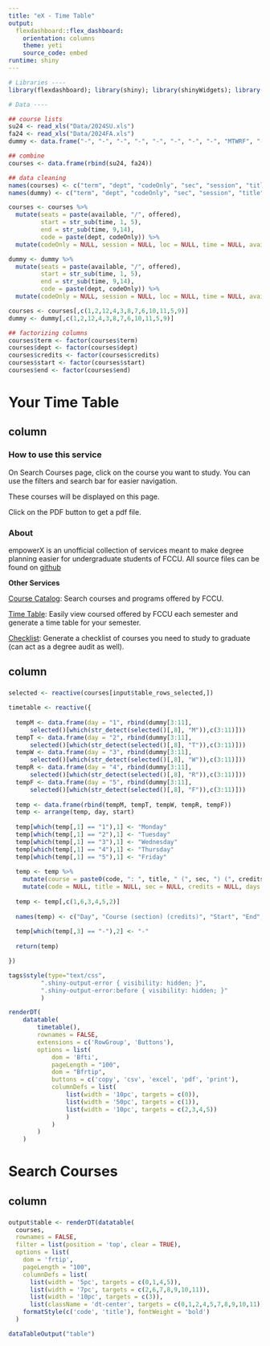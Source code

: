 ```yaml
---
title: "eX - Time Table"
output: 
  flexdashboard::flex_dashboard:
    orientation: columns
    theme: yeti
    source_code: embed
runtime: shiny
---
```


<!--
Github repo: https://github.com/rafaefarrukh/EmpowerX 
Read README.md for details such as code notation and data files.
-->

```r

# Libraries ----
library(flexdashboard); library(shiny); library(shinyWidgets); library(tidyverse); library(DT); library(readxl)

# Data ----

## course lists
su24 <- read_xls("Data/2024SU.xls")
fa24 <- read_xls("Data/2024FA.xls")
dummy <- data.frame("-", "-", "-", "-", "-", "-", "-", "-", "MTWRF", "-", "-", "-", "-", "-", "-", "-", "-", "-")

## combine
courses <- data.frame(rbind(su24, fa24))

## data cleaning
names(courses) <- c("term", "dept", "codeOnly", "sec", "session", "title", "loc", "room", "days", "time", "instructor", "credits", "available", "offered", "date", "location", "method", "enrolled")
names(dummy) <- c("term", "dept", "codeOnly", "sec", "session", "title", "loc", "room", "days", "time", "instructor", "credits", "available", "offered", "date", "location", "method", "enrolled")

courses <- courses %>% 
  mutate(seats = paste(available, "/", offered),
         start = str_sub(time, 1, 5),
         end = str_sub(time, 9,14),
         code = paste(dept, codeOnly)) %>%
  mutate(codeOnly = NULL, session = NULL, loc = NULL, time = NULL, available = NULL, offered = NULL, date = NULL, location = NULL, method = NULL, enrolled = NULL)

dummy <- dummy %>% 
  mutate(seats = paste(available, "/", offered),
         start = str_sub(time, 1, 5),
         end = str_sub(time, 9,14),
         code = paste(dept, codeOnly)) %>%
  mutate(codeOnly = NULL, session = NULL, loc = NULL, time = NULL, available = NULL, offered = NULL, date = NULL, location = NULL, method = NULL, enrolled = NULL)

courses <- courses[,c(1,2,12,4,3,8,7,6,10,11,5,9)]
dummy <- dummy[,c(1,2,12,4,3,8,7,6,10,11,5,9)]

## factorizing columns
courses$term <- factor(courses$term)
courses$dept <- factor(courses$dept)
courses$credits <- factor(courses$credits)
courses$start <- factor(courses$start)
courses$end <- factor(courses$end)

```

<!------------------------------------------------------------------------------------------------->

# Your Time Table

## column {.sidebar data-width=300}

### How to use this service

On Search Courses page, click on the course you want to study. You can use the filters and search bar for easier navigation.

These courses will be displayed on this page.

Click on the PDF button to get a pdf file.

### About

empowerX is an unofficial collection of services meant to make degree planning easier for undergraduate students of FCCU. All source files can be found on [github](https://github.com/rafaefarrukh/EmpowerX)

**Other Services**

[Course Catalog](https://empowerx.shinyapps.io/CourseCatalog/): Search courses and programs offered by FCCU.

[Time Table](https://empowerx.shinyapps.io/TimeTable/): Easily view coursed offered by FCCU each semester and generate a time table for your semester.

[Checklist](https://empowerx.shinyapps.io/Checklist/): Generate a checklist of courses you need to study to graduate (can act as a degree audit as well).

## column {data-width=700}

### {}

```r

selected <- reactive(courses[input$table_rows_selected,])

timetable <- reactive({
  
  tempM <- data.frame(day = "1", rbind(dummy[3:11],
      selected()[which(str_detect(selected()[,8], "M")),c(3:11)]))
  tempT <- data.frame(day = "2", rbind(dummy[3:11],
      selected()[which(str_detect(selected()[,8], "T")),c(3:11)]))
  tempW <- data.frame(day = "3", rbind(dummy[3:11],
      selected()[which(str_detect(selected()[,8], "W")),c(3:11)]))
  tempR <- data.frame(day = "4", rbind(dummy[3:11],
      selected()[which(str_detect(selected()[,8], "R")),c(3:11)]))
  tempF <- data.frame(day = "5", rbind(dummy[3:11],
      selected()[which(str_detect(selected()[,8], "F")),c(3:11)]))
  
  temp <- data.frame(rbind(tempM, tempT, tempW, tempR, tempF))
  temp <- arrange(temp, day, start)
  
  temp[which(temp[,1] == "1"),1] <- "Monday"
  temp[which(temp[,1] == "2"),1] <- "Tuesday"
  temp[which(temp[,1] == "3"),1] <- "Wednesday"
  temp[which(temp[,1] == "4"),1] <- "Thursday"
  temp[which(temp[,1] == "5"),1] <- "Friday"
  
  temp <- temp %>% 
    mutate(course = paste0(code, ": ", title, " (", sec, ") (", credits, ")")) %>%
    mutate(code = NULL, title = NULL, sec = NULL, credits = NULL, days = NULL)
  
  temp <- temp[,c(1,6,3,4,5,2)]
  
  names(temp) <- c("Day", "Course (section) (credits)", "Start", "End", "Room", "Instructor")
  
  temp[which(temp[,3] == "-"),2] <- "-"
  
  return(temp)

})

```

```r

tags$style(type="text/css",
         ".shiny-output-error { visibility: hidden; }",
         ".shiny-output-error:before { visibility: hidden; }"
         )

renderDT(
    datatable(
        timetable(),
        rownames = FALSE, 
        extensions = c('RowGroup', 'Buttons'),
        options = list(
            dom = 'Bfti',
            pageLength = "100",
            dom = "Bfrtip",
            buttons = c('copy', 'csv', 'excel', 'pdf', 'print'),
            columnDefs = list(
                list(width = '10pc', targets = c(0)),
                list(width = '50pc', targets = c(1)),
                list(width = '10pc', targets = c(2,3,4,5))
                )
            )
        )
    )

```

<!------------------------------------------------------------------------------------------------->

# Search Courses

## column

### {}

```r

output$table <- renderDT(datatable(
  courses,
  rownames = FALSE, 
  filter = list(position = 'top', clear = TRUE),
  options = list(
    dom = 'frtip',
    pageLength = "100",
    columnDefs = list(
      list(width = '5pc', targets = c(0,1,4,5)),
      list(width = '7pc', targets = c(2,6,7,8,9,10,11)),
      list(width = '10pc', targets = c(3)),
      list(className = 'dt-center', targets = c(0,1,2,4,5,7,8,9,10,11))))) %>%
    formatStyle(c('code', 'title'), fontWeight = 'bold')
  )

dataTableOutput("table")

```

<!------------------------------------------------------------------------------------------------->
